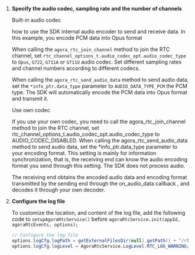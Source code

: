 <PlatformWrapper platform="android">

1. **Specify the audio codec, sampling rate and the number of channels**

    Built-in audio codec
  
    how to use the SDK internal audio encoder to send and receive data.
    In this example, you encode PCM data into Opus format 

    When calling the `agora_rtc_join_channel` method to join the RTC channel, set `rtc_channel_options_t.audio_codec_opt.audio_codec_type` to `Opus`, `G722`, `G711A` or `G711U` audio codec. Set different sampling rates and channel numbers according to different codecs. 

    When calling the `agora_rtc_send_audio_data` method to send audio data, set the `*info_ptr.data_type` parameter to `AUDIO_DATA_TYPE_PCM` the PCM type. The SDK will automatically encode the PCM data into Opus format and transmit it.

    Use own codec

    If you use your own codec, you need to call the agora_rtc_join_channel method to join the RTC channel, set rtc_channel_options_t.audio_codec_opt.audio_codec_type to AUDIO_CODEC_DISABLED. When calling the agora_rtc_send_audio_data method to send audio data, set the *info_ptr.data_type parameter to your encoding format. This setting is mainly for information synchronization, that is, the receiving end can know the audio encoding format you send through this setting. The SDK does not process audio.

    The receiving end obtains the encoded audio data and encoding format transmitted by the sending end through the on_audio_data callback , and decodes it through your own decoder.


1. **Configure the <Vpd k="SDK" /> log file**

    To customize the location, and content of the log file, add the following code to `setupAgoraRtcService()` before `agoraRtcService.init(appId, agoraRtcEvents, options);`

    ```java
    // Configure the log file
    options.logCfg.logPath = getExternalFilesDir(null).getPath() + "/rtsalog";
    options.logCfg.logLevel = AgoraRtcService.LogLevel.RTC_LOG_WARNING;
    ```

</PlatformWrapper>
